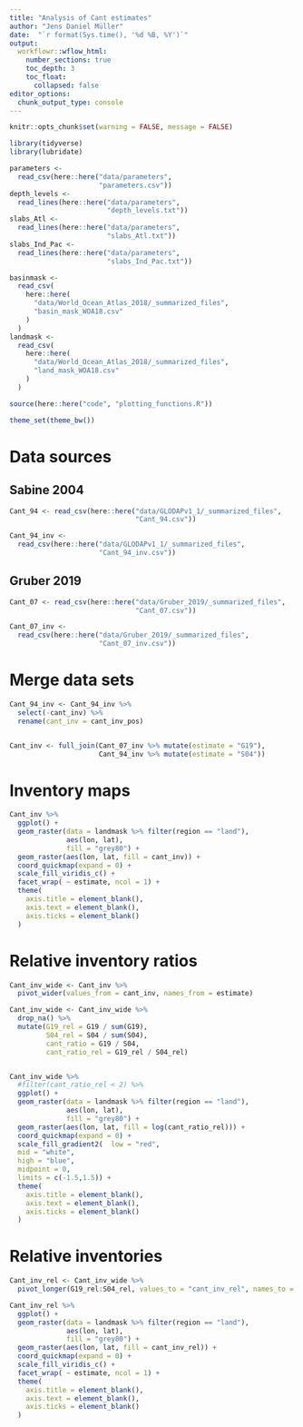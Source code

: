 ```yaml
---
title: "Analysis of Cant estimates"
author: "Jens Daniel Müller"
date:  "`r format(Sys.time(), '%d %B, %Y')`"
output: 
  workflowr::wflow_html:
    number_sections: true
    toc_depth: 3
    toc_float:
      collapsed: false
editor_options:
  chunk_output_type: console
---
```


```r
knitr::opts_chunk$set(warning = FALSE, message = FALSE)
```

```r
library(tidyverse)
library(lubridate)
```


```r
parameters <-
  read_csv(here::here("data/parameters",
                      "parameters.csv"))
depth_levels <-
  read_lines(here::here("data/parameters",
                        "depth_levels.txt"))
slabs_Atl <-
  read_lines(here::here("data/parameters",
                        "slabs_Atl.txt"))
slabs_Ind_Pac <-
  read_lines(here::here("data/parameters",
                        "slabs_Ind_Pac.txt"))
```

```r
basinmask <-
  read_csv(
    here::here(
      "data/World_Ocean_Atlas_2018/_summarized_files",
      "basin_mask_WOA18.csv"
    )
  )
landmask <-
  read_csv(
    here::here(
      "data/World_Ocean_Atlas_2018/_summarized_files",
      "land_mask_WOA18.csv"
    )
  )
```

```r
source(here::here("code", "plotting_functions.R"))
```

```r
theme_set(theme_bw())
```

# Data sources

## Sabine 2004

```r

Cant_94 <- read_csv(here::here("data/GLODAPv1_1/_summarized_files",
                               "Cant_94.csv"))

Cant_94_inv <-
  read_csv(here::here("data/GLODAPv1_1/_summarized_files",
                      "Cant_94_inv.csv"))


```

## Gruber 2019

```r

Cant_07 <- read_csv(here::here("data/Gruber_2019/_summarized_files",
                               "Cant_07.csv"))

Cant_07_inv <-
  read_csv(here::here("data/Gruber_2019/_summarized_files",
                      "Cant_07_inv.csv"))

```

# Merge data sets

```r

Cant_94_inv <- Cant_94_inv %>% 
  select(-cant_inv) %>% 
  rename(cant_inv = cant_inv_pos)


Cant_inv <- full_join(Cant_07_inv %>% mutate(estimate = "G19"),
                      Cant_94_inv %>% mutate(estimate = "S04"))

```

# Inventory maps

```r
 
Cant_inv %>%
  ggplot() +
  geom_raster(data = landmask %>% filter(region == "land"),
              aes(lon, lat),
              fill = "grey80") +
  geom_raster(aes(lon, lat, fill = cant_inv)) +
  coord_quickmap(expand = 0) +
  scale_fill_viridis_c() +
  facet_wrap( ~ estimate, ncol = 1) +
  theme(
    axis.title = element_blank(),
    axis.text = element_blank(),
    axis.ticks = element_blank()
  )

```

# Relative inventory ratios

```r

Cant_inv_wide <- Cant_inv %>% 
  pivot_wider(values_from = cant_inv, names_from = estimate)

Cant_inv_wide <- Cant_inv_wide %>% 
  drop_na() %>% 
  mutate(G19_rel = G19 / sum(G19),
         S04_rel = S04 / sum(S04),
         cant_ratio = G19 / S04,
         cant_ratio_rel = G19_rel / S04_rel)


Cant_inv_wide %>%
  #filter(cant_ratio_rel < 2) %>% 
  ggplot() +
  geom_raster(data = landmask %>% filter(region == "land"),
              aes(lon, lat),
              fill = "grey80") +
  geom_raster(aes(lon, lat, fill = log(cant_ratio_rel))) +
  coord_quickmap(expand = 0) +
  scale_fill_gradient2(  low = "red",
  mid = "white",
  high = "blue",
  midpoint = 0,
  limits = c(-1.5,1.5)) +
  theme(
    axis.title = element_blank(),
    axis.text = element_blank(),
    axis.ticks = element_blank()
  )

```

# Relative inventories

```r

Cant_inv_rel <- Cant_inv_wide %>% 
  pivot_longer(G19_rel:S04_rel, values_to = "cant_inv_rel", names_to = "estimate")

Cant_inv_rel %>%
  ggplot() +
  geom_raster(data = landmask %>% filter(region == "land"),
              aes(lon, lat),
              fill = "grey80") +
  geom_raster(aes(lon, lat, fill = cant_inv_rel)) +
  coord_quickmap(expand = 0) +
  scale_fill_viridis_c() +
  facet_wrap( ~ estimate, ncol = 1) +
  theme(
    axis.title = element_blank(),
    axis.text = element_blank(),
    axis.ticks = element_blank()
  )

```
